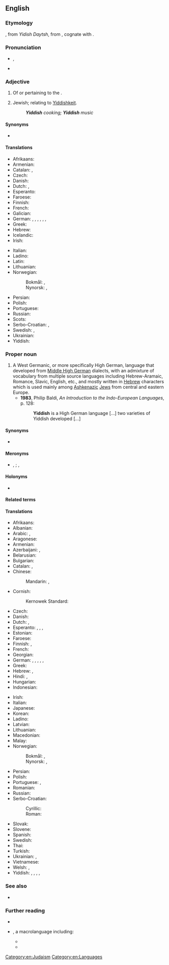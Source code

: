 {{also|yiddish|yíddish}}
==English==
{{wikipedia}}
{{interwiktionary|code=yi}}

===Etymology===
{{rfv|gmh|section=jüdisch diutsch}}
{{uder|en|yi|ייִדיש|sc=Hebr}}, from ''Yidish Daytsh'', from {{uder|en|gmh|jüdisch diutsch||[[Jewish]] [[German]]}}, cognate with {{cog|de|jüdisch||Jewish}}.

===Pronunciation===
* {{enPR|yĭd'ĭsh}}, {{IPA|en|/ˈjɪd.ɪʃ/}}
* {{audio|en|En-Yiddish.oga|Audio (U.S.A.)}}

===Adjective===
{{en-adj}}

# Of or pertaining to the {{w|Yiddish language}}.
# {{lb|en|informal}} Jewish; relating to [[Yiddishkeit]].
#: '''''Yiddish''' cooking; '''Yiddish''' music''

====Synonyms====
* {{sense|Jewish}} {{l|en|Jewish}}

====Translations====
{{trans-top|of or pertaining to the Yiddish language}}
* Afrikaans: {{t+|af|Jiddisj}}
* Armenian: {{t+|hy|իդիշ}}
* Catalan: {{t+|ca|ídix}}, {{t+|ca|jiddisch}}
* Czech: {{t|cs|Jidiš|n}}
* Danish: {{t|da|jiddisch}}
* Dutch: {{t+|nl|Jiddisch}}, {{t+|nl|Jiddisj}}
* Esperanto: {{t|eo|jida}}
* Faroese: {{t|fo|jiddiskur}}
* Finnish: {{t|fi|jiddišinkielinen}}
* French: {{t+|fr|yiddish}}
* Galician: {{t+|gl|yiddish}}
* German: {{t+|de|jiddisch}}, {{t|de|judendeutsch}}, {{t+|de|judenteutsch}}, {{t|de|jüdischdeutsch}}, {{t|de|jüdisch-deutsch}}, {{t|de|jüdischteutsch}}, {{t|de|jüdisch-teutsch}}
* Greek: {{t+|el|γίντις}}
* Hebrew: {{t|he|אִידִישָׁאִי|tr=idishai}}
* Icelandic: {{t+|is|jiddíska}}
* Irish: {{t|ga|Giúdaise}}
{{trans-mid}}
* Italian: {{t+|it|yiddish}}
* Ladino: {{t|lad|idish}}
* Latin: {{t|la|Judaeo-Germanicus}}
* Lithuanian: {{t+|lt|Jidiš}}
* Norwegian:
*: Bokmål: {{t+|nb|jiddisch}}, {{t+|nb|jiddisk}}
*: Nynorsk: {{t|nn|jiddisch}}, {{t|nn|jiddisk}}
* Persian: {{t|fa|ییدیش|tr=yidiš|sc=fa-Arab}}
* Polish: {{t+|pl|jidysz}}
* Portuguese: {{t+|pt|iídiche}}
* Russian: {{t+|ru|и́диш}}
* Scots: {{t|sco|Yiddish}}
* Serbo-Croatian: {{t+|sh|jidiš}}, {{t|sh|јидиш|m}}
* Swedish: {{t+|sv|jiddisk}}, {{t|sv|jiddisch-}}
* Ukrainian: {{t+|uk|ї́диш}}
* Yiddish: {{t+|yi|ייִדיש|sc=Hebr}}
{{trans-bottom}}

{{trans-see|Jewish}}

===Proper noun===
{{en-proper noun}}

# A West Germanic, or more specifically High German, language that developed from [[Middle High German]] dialects, with an admixture of vocabulary from multiple source languages including Hebrew-Aramaic, Romance, Slavic, English, etc., and mostly written in [[Hebrew]] characters which is used mainly among [[Ashkenazi]]c [[Jew]]s from central and eastern Europe.
#* '''1983''', Philip Baldi, ''An Introduction to the Indo-European Languages'', p. 128:
#*: '''Yiddish''' is a High German language [...] two varieties of Yiddish developed [...]

====Synonyms====
* {{l|en|Jewish}}

====Meronyms====
* {{l|en|Eastern Yiddish}}, {{l|en|East Yiddish}}; {{l|en|Western Yiddish}}, {{l|en|West Yiddish}}

====Holonyms====
* {{l|en|High German}}

====Related terms====
{{rel4|en
|Yid
|Yiddishise
|Yiddishist
|Yiddishism
|Yiddishize
|Yiddishkeit
|Yinglish
}}

====Translations====
{{trans-top|language}}
* Afrikaans: {{t+|af|Jiddisj}}
* Albanian: {{t|sq|jidisht}}
* Arabic: {{t|ar|يِدِيشِيَّة|f}}, {{t|ar|إِيدِيش|m}}
* Aragonese: {{t|an|yídix|m}}
* Armenian: {{t+|hy|իդիշ}}
* Azerbaijani: {{t|az|idiş dili}}, {{t|az|idiş}}
* Belarusian: {{t+|be|і́дыш|m}}
* Bulgarian: {{t|bg|и́диш|m}}
* Catalan: {{t+|ca|ídix|m}}, {{t+|ca|jiddisch|m}}
* Chinese:
*: Mandarin: {{t+|cmn|意第緒語}}, {{t+|cmn|意第绪语|tr=yìdìxùyǔ}}
* Cornish:
*: Kernowek Standard: {{t|kw|Yêdhowek}}
* Czech: {{t+|cs|jidiš|m}}
* Danish: {{t|da|jiddisch|n}}
* Dutch: {{t+|nl|Jiddisch|n}}, {{t+|nl|Jiddisj|n}}
* Esperanto: {{t|eo|Jido}}, {{t|eo|jida lingvo}}, {{t|eo|jida}}, {{t|eo|Jidiŝo}}
* Estonian: {{t|et|jidiši}}
* Faroese: {{t|fo|jiddiskt|n}}
* Finnish: {{t+|fi|jiddiš}}, {{t+|fi|juutalaissaksa}} {{qualifier|dated}}
* French: {{t+|fr|yiddish|m}}
* Georgian: {{t|ka|იდიში}}
* German: {{t+|de|Jiddisch|n}}, {{t|de|Jidisch|n}}, {{t+|de|Jüdischdeutsch|n}} {{q|dated}}, {{t+|de|Jüdisch-Deutsch|n}} {{q|obsolete}}, {{t+|de|Judendeutsch|n}} {{q|dated}}, {{t+|de|Judenteutsch|n}} {{q|obsolete}}
* Greek: {{t+|el|γίντις|n-p}}
* Hebrew: {{t+|he|יִידִישׁ|tr=yidish}}, {{t+|he|אידיש|tr=idish}}
* Hindi: {{t+|hi|यहूदी}}, {{t+|hi|यिडिश}}
* Hungarian: {{t+|hu|jiddis}}
* Indonesian: {{t|id|bahasa Yiddi}}
{{trans-mid}}
* Irish: {{t|ga|Giúdais|f}}
* Italian: {{t+|it|yiddish|m}}
* Japanese: {{t+|ja|イディッシュ語|tr=Idisshu-go}}
* Korean: {{t+|ko|^이디시어}}
* Ladino: {{t|lad|idish}}
* Latvian: {{t|lv|jidišs|m}}
* Lithuanian: {{t+|lt|jidiš}}
* Macedonian: {{t|mk|ји́диш|m}}
* Malay: {{t|ms|bahasa Yiddish}}
* Norwegian:
*: Bokmål: {{t+|nb|jiddisch|m}}, {{t+|nb|jiddisk|m}}
*: Nynorsk: {{t|nn|jiddisch|m}}, {{t|nn|jiddisk|m}}
* Persian: {{t|fa|ییدیش|tr=yidiš}}
* Polish: {{t+|pl|jidysz}}
* Portuguese: {{t+|pt|iídiche|m}}, {{t+|pt|ídiche|m}}
* Romanian: {{t+|ro|idiș|n}}
* Russian: {{t+|ru|и́диш|m}}
* Serbo-Croatian:
*: Cyrillic: {{t|sh|јидиш|m}}
*: Roman: {{t+|sh|jidiš|m}}
* Slovak: {{t|sk|jidiš|m}}
* Slovene: {{t|sl|jidiš|m}}
* Spanish: {{t+|es|yidis|m}}
* Swedish: {{t+|sv|jiddisch|c}}
* Thai: {{t|th|ภาษายิดดิช|tr=paasăa yítdìt}}
* Turkish: {{t+|tr|Yidiş}}
* Ukrainian: {{t+|uk|ї́диш|m}}, {{t+|uk|і́диш|m}}
* Vietnamese: {{t+|vi|tiếng Yiddish}}
* Welsh: {{t|cy|Iddew-Almaeneg|m|f}}, {{t|cy|Iddeweg|m|f}}
* Yiddish: {{t+|yi|ייִדיש|n}}, {{t|yi|מאַמע־לשון|n|tr=mame-loshn}}, {{t|yi|זשאַרגאָן|m}} {{q|pejorative}}, {{t|yi|טײַטש|n}} {{q|dated}}, {{t|yi|ייִדיש־טײַטש|n}} {{q|dated}}
{{trans-bottom}}

===See also===
* {{langcat|yi}}

===Further reading===
* {{ISO 639|ref=1|yi||yid}}
* {{ethnologue|yid}}, a macrolanguage including:
** {{ethnologue|ydd|lang=Eastern Yiddish}}
** {{ethnologue|yih|lang=Western Yiddish}}

[[Category:en:Judaism]]
[[Category:en:Languages]]